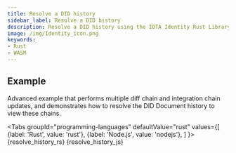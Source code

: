 ```yaml
---
title: Resolve a DID history
sidebar_label: Resolve a DID history
description: Resolve a DID history using the IOTA Identity Rust Library or its WASM binding.
image: /img/Identity_icon.png
keywords:
- Rust
- WASM
---
```


## Example

Advanced example that performs multiple diff chain and integration chain updates, and demonstrates how to resolve the DID Document history to view these chains.

<Tabs
    groupId="programming-languages"
    defaultValue="rust"
    values={[
        {label: 'Rust', value: 'rust'},
        {label: 'Node.js', value: 'nodejs'},
    ]
    }>
    <TabItem value="rust">
        <CodeBlock className="language-rust">
            {resolve_history_rs}
        </CodeBlock>
    </TabItem>
    <TabItem value='nodejs'>
        <CodeBlock className="language-javascript">
            {resolve_history_js}
        </CodeBlock></TabItem>
</Tabs>